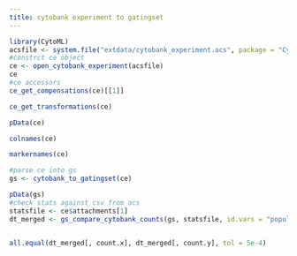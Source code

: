 ```yaml
---
title: cytobank experiment to gatingset
---
```


```r
library(CytoML)
acsfile <- system.file("extdata/cytobank_experiment.acs", package = "CytoML")
#constrct ce object
ce <- open_cytobank_experiment(acsfile)
ce
#ce accessors
ce_get_compensations(ce)[[1]]

ce_get_transformations(ce)

pData(ce)

colnames(ce)

markernames(ce)

#parse ce into gs
gs <- cytobank_to_gatingset(ce)

pData(gs)
#check stats against csv from acs
statsfile <- ce$attachments[1]
dt_merged <- gs_compare_cytobank_counts(gs, statsfile, id.vars = "population", skip = "FCS Filename")


all.equal(dt_merged[, count.x], dt_merged[, count.y], tol = 5e-4)
```

